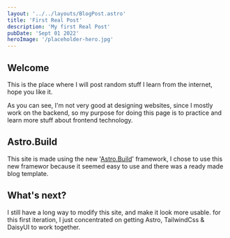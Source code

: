```yaml
---
layout: '../../layouts/BlogPost.astro'
title: 'First Real Post'
description: 'My first Real Post'
pubDate: 'Sept 01 2022'
heroImage: '/placeholder-hero.jpg'
---
```


## Welcome

This is the place where I will post random stuff I learn from the internet, hope you like it.

As you can see, I'm not very good at designing websites, since I mostly work on the backend, so my purpose for doing this page is to practice
and learn more stuff about frontend technology.







## Astro.Build

This site is made using the new '<a href="#">Astro.Build</a>' framework, I chose to use this new framewor because it seemed easy to use and there
was a ready made blog template.


## What's next?

I still have a long way to modify this site, and make it look more usable. for this first iteration, I just concentrated on getting Astro, TailwindCss & DaisyUI to
work together.